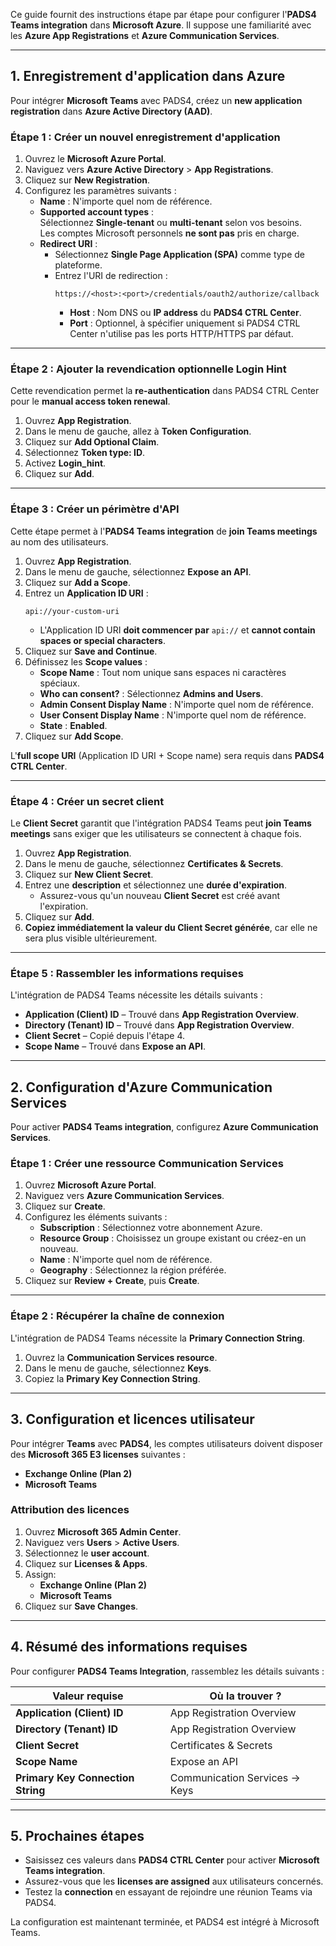 Ce guide fournit des instructions étape par étape pour configurer l'**PADS4 Teams integration** dans **Microsoft Azure**. Il suppose une familiarité avec les **Azure App Registrations** et **Azure Communication Services**.

***

## **1. Enregistrement d'application dans Azure**

Pour intégrer **Microsoft Teams** avec PADS4, créez un **new application registration** dans **Azure Active Directory (AAD)**.

### **Étape 1 : Créer un nouvel enregistrement d'application**

1. Ouvrez le **Microsoft Azure Portal**.
2. Naviguez vers **Azure Active Directory** > **App Registrations**.
3. Cliquez sur **New Registration**.
4. Configurez les paramètres suivants :
   * **Name** : N'importe quel nom de référence.
   * **Supported account types** :\
     Sélectionnez **Single-tenant** ou **multi-tenant** selon vos besoins.\
     Les comptes Microsoft personnels **ne sont pas** pris en charge.
   * **Redirect URI** :
     * Sélectionnez **Single Page Application (SPA)** comme type de plateforme.
     * Entrez l'URI de redirection :
       ```
       https://<host>:<port>/credentials/oauth2/authorize/callback
       ```
       * **Host** : Nom DNS ou **IP address** du **PADS4 CTRL Center**.
       * **Port** : Optionnel, à spécifier uniquement si PADS4 CTRL Center n'utilise pas les ports HTTP/HTTPS par défaut.

***

### **Étape 2 : Ajouter la revendication optionnelle Login Hint**

Cette revendication permet la **re-authentication** dans PADS4 CTRL Center pour le **manual access token renewal**.

1. Ouvrez **App Registration**.
2. Dans le menu de gauche, allez à **Token Configuration**.
3. Cliquez sur **Add Optional Claim**.
4. Sélectionnez **Token type: ID**.
5. Activez **Login\_hint**.
6. Cliquez sur **Add**.

***

### **Étape 3 : Créer un périmètre d'API**

Cette étape permet à l'**PADS4 Teams integration** de **join Teams meetings** au nom des utilisateurs.

1. Ouvrez **App Registration**.
2. Dans le menu de gauche, sélectionnez **Expose an API**.
3. Cliquez sur **Add a Scope**.
4. Entrez un **Application ID URI** :
   ```
   api://your-custom-uri
   ```
   * L'Application ID URI **doit commencer par** `api://` et **cannot contain spaces or special characters**.
5. Cliquez sur **Save and Continue**.
6. Définissez les **Scope values** :
   * **Scope Name** : Tout nom unique sans espaces ni caractères spéciaux.
   * **Who can consent?** : Sélectionnez **Admins and Users**.
   * **Admin Consent Display Name** : N'importe quel nom de référence.
   * **User Consent Display Name** : N'importe quel nom de référence.
   * **State** : **Enabled**.
7. Cliquez sur **Add Scope**.

L'**full scope URI** (Application ID URI + Scope name) sera requis dans **PADS4 CTRL Center**.

***

### **Étape 4 : Créer un secret client**

Le **Client Secret** garantit que l'intégration PADS4 Teams peut **join Teams meetings** sans exiger que les utilisateurs se connectent à chaque fois.

1. Ouvrez **App Registration**.
2. Dans le menu de gauche, sélectionnez **Certificates & Secrets**.
3. Cliquez sur **New Client Secret**.
4. Entrez une **description** et sélectionnez une **durée d'expiration**.
   * Assurez-vous qu'un nouveau **Client Secret** est créé avant l'expiration.
5. Cliquez sur **Add**.
6. **Copiez immédiatement la valeur du Client Secret générée**, car elle ne sera plus visible ultérieurement.

***

### **Étape 5 : Rassembler les informations requises**

L'intégration de PADS4 Teams nécessite les détails suivants :

* **Application (Client) ID** – Trouvé dans **App Registration Overview**.
* **Directory (Tenant) ID** – Trouvé dans **App Registration Overview**.
* **Client Secret** – Copié depuis l'étape 4.
* **Scope Name** – Trouvé dans **Expose an API**.

***

## **2. Configuration d'Azure Communication Services**

Pour activer **PADS4 Teams integration**, configurez **Azure Communication Services**.

### **Étape 1 : Créer une ressource Communication Services**

1. Ouvrez **Microsoft Azure Portal**.
2. Naviguez vers **Azure Communication Services**.
3. Cliquez sur **Create**.
4. Configurez les éléments suivants :
   * **Subscription** : Sélectionnez votre abonnement Azure.
   * **Resource Group** : Choisissez un groupe existant ou créez-en un nouveau.
   * **Name** : N'importe quel nom de référence.
   * **Geography** : Sélectionnez la région préférée.
5. Cliquez sur **Review + Create**, puis **Create**.

***

### **Étape 2 : Récupérer la chaîne de connexion**

L'intégration de PADS4 Teams nécessite la **Primary Connection String**.

1. Ouvrez la **Communication Services resource**.
2. Dans le menu de gauche, sélectionnez **Keys**.
3. Copiez la **Primary Key Connection String**.

***

## **3. Configuration et licences utilisateur**

Pour intégrer **Teams** avec **PADS4**, les comptes utilisateurs doivent disposer des **Microsoft 365 E3 licenses** suivantes :

* **Exchange Online (Plan 2)**
* **Microsoft Teams**

### **Attribution des licences**

1. Ouvrez **Microsoft 365 Admin Center**.
2. Naviguez vers **Users** > **Active Users**.
3. Sélectionnez le **user account**.
4. Cliquez sur **Licenses & Apps**.
5. Assign:
   * **Exchange Online (Plan 2)**
   * **Microsoft Teams**
6. Cliquez sur **Save Changes**.

***

## **4. Résumé des informations requises**

Pour configurer **PADS4 Teams Integration**, rassemblez les détails suivants :

| **Valeur requise**                | **Où la trouver ?**           |
| --------------------------------- | ----------------------------- |
| **Application (Client) ID**       | App Registration Overview     |
| **Directory (Tenant) ID**         | App Registration Overview     |
| **Client Secret**                 | Certificates & Secrets        |
| **Scope Name**                    | Expose an API                 |
| **Primary Key Connection String** | Communication Services → Keys |

***

## **5. Prochaines étapes**

* Saisissez ces valeurs dans **PADS4 CTRL Center** pour activer **Microsoft Teams integration**.
* Assurez-vous que les **licenses are assigned** aux utilisateurs concernés.
* Testez la **connection** en essayant de rejoindre une réunion Teams via PADS4.

La configuration est maintenant terminée, et PADS4 est intégré à Microsoft Teams.
